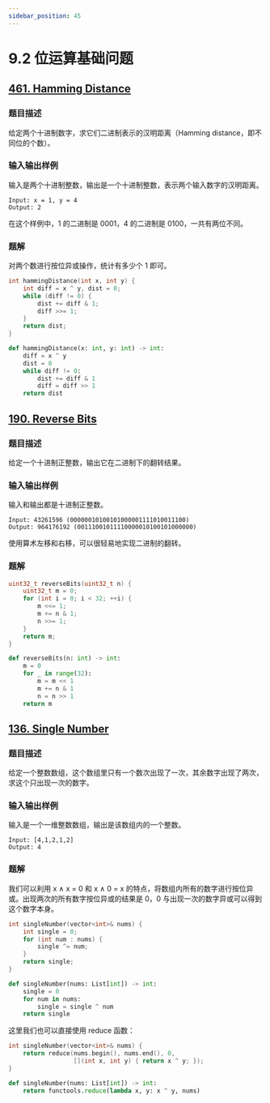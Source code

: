 ```yaml
---
sidebar_position: 45
---
```


# 9.2 位运算基础问题

## [461. Hamming Distance](https://leetcode.com/problems/hamming-distance/)

### 题目描述

给定两个十进制数字，求它们二进制表示的汉明距离（Hamming distance，即不同位的个数）。

### 输入输出样例

输入是两个十进制整数，输出是一个十进制整数，表示两个输入数字的汉明距离。

```
Input: x = 1, y = 4
Output: 2
```

在这个样例中，1 的二进制是 0001，4 的二进制是 0100，一共有两位不同。

### 题解

对两个数进行按位异或操作，统计有多少个 1 即可。

<Tabs>
<TabItem value="cpp" label="C++">

```cpp
int hammingDistance(int x, int y) {
    int diff = x ^ y, dist = 0;
    while (diff != 0) {
        dist += diff & 1;
        diff >>= 1;
    }
    return dist;
}
```

</TabItem>
<TabItem value="py" label="Python">

```py
def hammingDistance(x: int, y: int) -> int:
    diff = x ^ y
    dist = 0
    while diff != 0:
        dist += diff & 1
        diff = diff >> 1
    return dist
```

</TabItem>

</Tabs>

## [190. Reverse Bits](https://leetcode.com/problems/reverse-bits/)

### 题目描述

给定一个十进制正整数，输出它在二进制下的翻转结果。

### 输入输出样例

输入和输出都是十进制正整数。

```
Input: 43261596 (00000010100101000001111010011100)
Output: 964176192 (00111001011110000010100101000000)
```

使用算术左移和右移，可以很轻易地实现二进制的翻转。

### 题解



<Tabs>
<TabItem value="cpp" label="C++">

```cpp
uint32_t reverseBits(uint32_t n) {
    uint32_t m = 0;
    for (int i = 0; i < 32; ++i) {
        m <<= 1;
        m += n & 1;
        n >>= 1;
    }
    return m;
}
```

</TabItem>
<TabItem value="py" label="Python">

```py
def reverseBits(n: int) -> int:
    m = 0
    for _ in range(32):
        m = m << 1
        m += n & 1
        n = n >> 1
    return m
```

</TabItem>

</Tabs>

## [136. Single Number](https://leetcode.com/problems/single-number/)

### 题目描述

给定一个整数数组，这个数组里只有一个数次出现了一次，其余数字出现了两次，求这个只出现一次的数字。

### 输入输出样例

输入是一个一维整数数组，输出是该数组内的一个整数。

```
Input: [4,1,2,1,2]
Output: 4
```

### 题解

我们可以利用 x ∧ x = 0 和 x ∧ 0 = x 的特点，将数组内所有的数字进行按位异或。出现两次的所有数字按位异或的结果是 0，0 与出现一次的数字异或可以得到这个数字本身。

<Tabs>
<TabItem value="cpp" label="C++">

```cpp
int singleNumber(vector<int>& nums) {
    int single = 0;
    for (int num : nums) {
        single ^= num;
    }
    return single;
}
```

</TabItem>
<TabItem value="py" label="Python">

```py
def singleNumber(nums: List[int]) -> int:
    single = 0
    for num in nums:
        single = single ^ num
    return single
```

</TabItem>

</Tabs>

这里我们也可以直接使用 reduce 函数：

<Tabs>
<TabItem value="cpp" label="C++">

```cpp
int singleNumber(vector<int>& nums) {
    return reduce(nums.begin(), nums.end(), 0,
                  [](int x, int y) { return x ^ y; });
}
```

</TabItem>
<TabItem value="py" label="Python">

```py
def singleNumber(nums: List[int]) -> int:
    return functools.reduce(lambda x, y: x ^ y, nums)
```

</TabItem>

</Tabs>